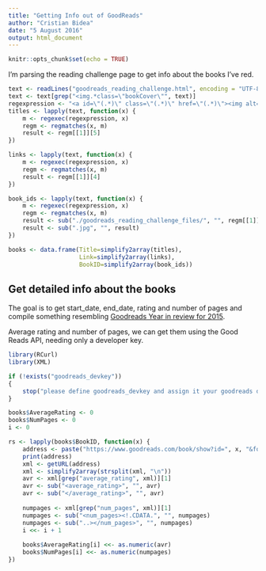 ```yaml
---
title: "Getting Info out of GoodReads"
author: "Cristian Bidea"
date: "5 August 2016"
output: html_document
---
```


```r
knitr::opts_chunk$set(echo = TRUE)
```

I'm parsing the reading challenge page to get info about the books I've red.

```r
text <- readLines("goodreads_reading_challenge.html", encoding = "UTF-8")
text <- text[grep("<img.*class=\"bookCover\"", text)]
regexpression <- "<a id=\"(.*)\" class=\"(.*)\" href=\"(.*)\"><img alt=\"(.*)\" class=\"(.*)\" src=\"(.*)\"></a>"
titles <- lapply(text, function(x) {
    m <- regexec(regexpression, x)
    regm <- regmatches(x, m)
    result <- regm[[1]][5]
})

links <- lapply(text, function(x) {
    m <- regexec(regexpression, x)
    regm <- regmatches(x, m)
    result <- regm[[1]][4]
})

book_ids <- lapply(text, function(x) {
    m <- regexec(regexpression, x)
    regm <- regmatches(x, m)
    result <- sub("./goodreads_reading_challenge_files/", "", regm[[1]][7])
    result <- sub(".jpg", "", result)
})

books <- data.frame(Title=simplify2array(titles),
                    Link=simplify2array(links),
                    BookID=simplify2array(book_ids))
```

## Get detailed info about the books

The goal is to get start_date, end_date, rating and number of pages and compile
something resembling [Goodreads Year in review for 2015](https://www.goodreads.com/user/year_in_books/2015).

Average rating and number of pages, we can get them using the Good Reads API,
needing only a developer key.

```r
library(RCurl)
library(XML)

if (!exists("goodreads_devkey"))
{
    stop("please define goodreads_devkey and assign it your goodreads devkey")
}

books$AverageRating <- 0
books$NumPages <- 0
i <- 0

rs <- lapply(books$BookID, function(x) {
    address <- paste("https://www.goodreads.com/book/show?id=", x, "&format=xml&key=", goodreads_devkey, sep="")
    print(address)
    xml <- getURL(address)
    xml <- simplify2array(strsplit(xml, "\n"))
    avr <- xml[grep("average_rating", xml)][1]
    avr <- sub("<average_rating>", "", avr)
    avr <- sub("</average_rating>", "", avr)
    
    numpages <- xml[grep("num_pages", xml)][1]
    numpages <- sub("<num_pages><!.CDATA.", "", numpages)
    numpages <- sub("..></num_pages>", "", numpages)
    i <<- i + 1
    
    books$AverageRating[i] <<- as.numeric(avr)
    books$NumPages[i] <<- as.numeric(numpages)
})
```
